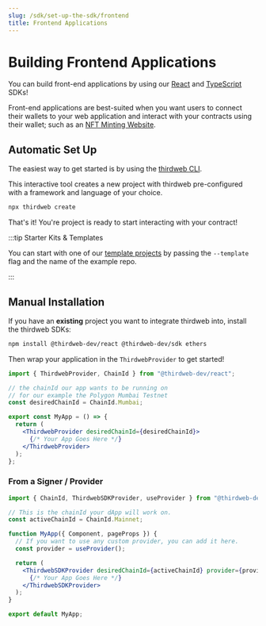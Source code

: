 ```yaml
---
slug: /sdk/set-up-the-sdk/frontend
title: Frontend Applications
---
```



# Building Frontend Applications

You can build front-end applications by using our [React](/react) and [TypeScript](/typescript) SDKs!

Front-end applications are best-suited when you want users to connect their wallets to your web application and interact with your contracts using their wallet; such as an [NFT Minting Website](/templates/nft-drop).

## Automatic Set Up

The easiest way to get started is by using the [thirdweb CLI](https://github.com/thirdweb-dev/thirdweb-cli).

This interactive tool creates a new project with thirdweb pre-configured with a framework and language of your choice.

```bash
npx thirdweb create
```

That's it! You're project is ready to start interacting with your contract!

:::tip Starter Kits & Templates

You can start with one of our [template projects](/templates) by passing the `--template` flag and the name of the example repo.

:::

## Manual Installation

If you have an **existing** project you want to integrate thirdweb into, install the thirdweb SDKs:

```bash
npm install @thirdweb-dev/react @thirdweb-dev/sdk ethers
```

Then wrap your application in the `ThirdwebProvider` to get started!

```jsx
import { ThirdwebProvider, ChainId } from "@thirdweb-dev/react";

// the chainId our app wants to be running on
// for our example the Polygon Mumbai Testnet
const desiredChainId = ChainId.Mumbai;

export const MyApp = () => {
  return (
    <ThirdwebProvider desiredChainId={desiredChainId}>
      {/* Your App Goes Here */}
    </ThirdwebProvider>
  );
};
```

### From a Signer / Provider

```jsx
import { ChainId, ThirdwebSDKProvider, useProvider } from "@thirdweb-dev/react";

// This is the chainId your dApp will work on.
const activeChainId = ChainId.Mainnet;

function MyApp({ Component, pageProps }) {
  // If you want to use any custom provider, you can add it here.
  const provider = useProvider();

  return (
    <ThirdwebSDKProvider desiredChainId={activeChainId} provider={provider}>
      {/* Your App Goes Here */}
    </ThirdwebSDKProvider>
  );
}

export default MyApp;
```
